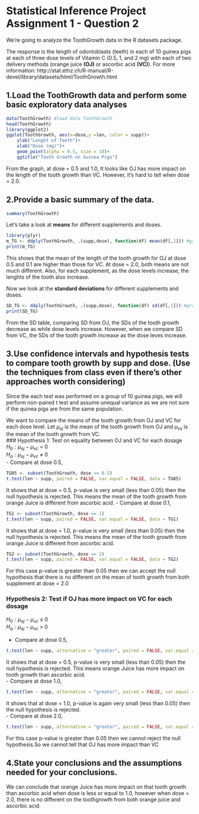 Statistical Inference Project Assignment 1 - Question 2
========================================================
We're going to analyze the ToothGrowth data in the R datasets package. 

The response is the length of odontoblasts (teeth) in each of 10 guinea pigs at each of three dose levels of Vitamin C (0.5, 1, and 2 mg) with each of two delivery methods (orange juice **(OJ)** or ascorbic acid **(VC)**). 
For more information: http://stat.ethz.ch/R-manual/R-devel/library/datasets/html/ToothGrowth.html  

## 1.Load the ToothGrowth data and perform some basic exploratory data analyses 
```r
data(ToothGrowth) #load data ToothGrowth
head(ToothGrowth) 
library(ggplot2)
ggplot(ToothGrowth, aes(x=dose,y =len, color = supp))+
    ylab("Lenght of Teeth")+
    xlab("Dose (mg)")+
    geom_point(alpha = 0.5, size = 10)+
    ggtitle("Tooth Growth on Guinea Pigs")
```


From the graph, at dose = 0.5 and 1.0, It looks like OJ has more impact on the length of the tooth growth than VC. However, it's hard to tell when dose = 2.0.


## 2.Provide a basic summary of the data.
```r
summary(ToothGrowth)
```


Let's take a look at **means** for different supplements and doses.
```r
library(plyr)
m_TG <- ddply(ToothGrowth, .(supp,dose), function(df) mean(df[,1])) #group mean
print(m_TG)
```

This shows that the mean of the length of the tooth growth for OJ at dose 0.5 and 0.1 are higher than those for VC. At dose = 2.0, both means are not much different. Also, for each supplement, as the dose levels increase, the lenghts of the tooth also increase.

Now we look at the **standard deviations** for different supplements and doses.
```r
SD_TG <- ddply(ToothGrowth, .(supp,dose), function(df) sd(df[,1])) #group variance
print(SD_TG)
```

From the SD table, comparing SD from OJ, the SDs of the tooth growth decrease as while dose levels increase. However, when we compare SD from VC, the SDs of the tooth growth increase as the dose leves increase.

## 3.Use confidence intervals and hypothesis tests to compare tooth growth by supp and dose. (Use the techniques from class even if there's other approaches worth considering)

Since the each test was performed on a group of 10 guinea pigs, we will perform non-paired t test and assume unequal variance as we are not sure if the quinea pigs are from the same population.

We want to compare the means of the tooth growth from OJ and VC for each dose level.
Let $\mu_{oj}$ is the mean of the tooth growth from OJ and $\mu_{vs}$ is the mean of the tooth growth from VC.  
### Hypothesis 1: Test on equality between OJ and VC for each dosage
$H_0: \mu_{oj} - \mu_{vc}$   = 0  
$H_a: \mu_{oj} - \mu_{vc}$   $\neq$ 0  
- Compare at dose 0.5, 
```r
TG05 <- subset(ToothGrowth, dose == 0.5)
t.test(len ~ supp, paired = FALSE, var.equal = FALSE, data = TG05)
```
It shows that at dose = 0.5, p-value is very small (less than 0.05) then the null hypothesis is rejected. This means the mean of the tooth growth from orange Juice is different from ascorbic acid.
- Compare at dose 0.1, 
```r
TG1 <- subset(ToothGrowth, dose == 1)
t.test(len ~ supp, paired = FALSE, var.equal = FALSE, data = TG1)
```
It shows that at dose = 1.0, p-value is very small (less than 0.05) then the null hypothesis is rejected. This means the mean of the tooth growth from orange Juice is different from ascorbic acid.
```r
TG2 <- subset(ToothGrowth, dose == 2)
t.test(len ~ supp, paired = FALSE, var.equal = FALSE, data = TG2)
```

For this case p-value is greater than 0.05 then we can accept the null hypothesis that there is no different on the mean of tooth growth from both supplement at dose = 2.0

### Hypothesis 2: Test if OJ has more impact on VC for each dosage
$H_0: \mu_{oj} - \mu_{vc}$   $\leq$ 0  
$H_a: \mu_{oj} - \mu_{vc}$   > 0  

- Compare at dose 0.5, 
```r
t.test(len ~ supp, alternative = "greater", paired = FALSE, var.equal = FALSE, data = TG05)
```

It shows that at dose = 0.5, p-value is very small (less than 0.05) then the null hypothesis is rejected. This means orange Juice has more impact on tooth growth than ascorbic acid.  
- Compare at dose 1.0, 
```r
t.test(len ~ supp, alternative = "greater", paired = FALSE, var.equal = FALSE, data = TG1)
```

It shows that at dose = 1.0, p-value is again very small (less than 0.05) then the null hypothesis is rejected.  
- Compare at dose 2.0, 
```r
t.test(len ~ supp, alternative = "greater", paired = FALSE, var.equal = FALSE, data = TG2)
```
For this case p-value is greater than 0.05 then we cannot reject the null hypothesis.So we cannot tell that OJ has more impact than VC  

## 4.State your conclusions and the assumptions needed for your conclusions. 

We can conclude that orange Juice has more impact on that tooth growth than ascorbic acid when dose is less or equal to 1.0, however when dose = 2.0, there is no different on the toothgrowth from both orange juice and ascorbic acid.
